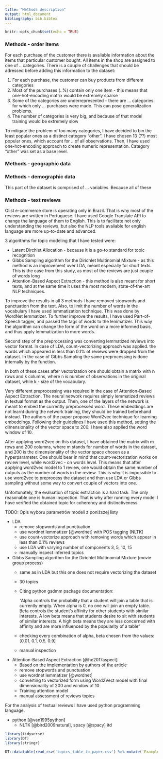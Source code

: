 ---
title: "Methods description"
output: html_document
bibliography: bib.bibtex
---

```{r setup, include=FALSE}
knitr::opts_chunk$set(echo = TRUE)
```

### Methods - order items

For each purchase of the customer there is avaliable information about the items that particular customer bought. All items in the shop are assigned to one of .. categories. There is a couple of challenges that should be adressed before adding this information to the dataset:

1. For each purchase, the customer can buy products from different categories
2. Most of the purchases (..%) contain only one item - this means that one-hot-encoding matrix would be extremely sparse
3. Some of the categories are underrepresented - there are ... categories for which only ... purchases were made. This can pose generalization problems.
4. The number of categories is very big, and because of that model training would be extremely slow

To mitigate the problem of too many categories, I have decided to bin the least popular ones as a distinct category "other". I have chosen 13 (??) most popular ones, which account for .. of all observations. Then, I have used one-hot-encoding approach to create numeric representation. Category "other" was set as a base level. 

### Methods - geographic data

### Methods - demographic data

This part of the dataset is comprised of ... variables. Because all of these 

### Methods - text reviews

Olist e-commerce store is operating only in Brazil. That is why most of the reviews are written in Portuguese. I have used Google Translate API to change the language of them to English. This is to facilitate not only understanding the reviews, but also the NLP tools avaliable for english language are more up-to-date and advanced.

3 algorithms for topic modeling that I have tested were:

- Latent Dirchlet Allocation - because it is a go-to standard for topic recognition
- Gibbs Sampling algorithm for the Dirichlet Multinomial Mixture - as this method is an improvement over LDA, meant especially for short texts. This is the case from this study, as most of the reviews are just couple of words long
- Attention-Based Aspect Extraction - this method is also meant for short texts, and at the same time it uses the most modern, state-of-the-art NLP techniques.

To improve the results in all 3 methods I have removed stopwords and punctuation from the text. Also, to limit the number of words in the vocabulary I have used lemmatization technique. This was done by WordNet lemmatizer. To further improve the results, I have used Part-of-Speech tagger, and passed the tags of words to the lemmatizer. This way the algorithm can change the form of the word on a more informed basis, and thus apply lemmatization to more words. 

Second step of the preprocessing was converting lemmatized reviews into vector format. In case of LDA, count-vectorizing approach was applied. the words which appeared in less than 0.1% of reviews were dropped from the dataset. In the case of Gibbs Sampling the same preprocessing is done internally by the function. 

In both of these cases after vectorization one should obtain a matrix with n rows and k columns, where n is number of observations in the original dataset, while k - size of the vocabulary. 

Very different preprocessing was required in the case of Attention-Based Aspect Extraction. The neural network requires simply lemmatized reviews in textual format as the output. Then, one of the layers of the network is meant to embed the currently preprocessed word. These embeddings are not learnt during the network training, they should be trained beforehand instead. The authors of the paper propose Word2vec technique for learning embeddings. Following their guidelines I have used this method, setting the dimensionality of the vector space to 200. I have also applied the word window of 10. 

After applying word2vec on this dataset, I have obtained the matrix with m rows and 200 columns, where m stands for number of words in the dataset, and 200 is the dimensionality of the vector space chosen as a hyperparameter. 
One should bear in mind that count-vectorization works on review level, while word2vec - on words level. This means that after applying word2vec model to 1 review, one would obtain the same number of outputs as the number of words in the review. This is why it is impossible to use word2vec to preprocess the dataset and then use LDA or Gibbs sampling without some way to convert couple of vectors into one. 

Unfortunately, the evaluation of topic extraction is a hard task. The only reasonable one is human inspection. That is why after running every model I have verified the obtained topic for coherency and distinctiveness.

TODO: Opis wyboru parametrów modeli z poniższej listy

- LDA
  - remove stopwords and punctuation
  - use wordnet lemmatizer [@wordnet] with POS tagging (NLTK)
  - use count-vectorize approach with removing words which appear in less than 0.1% reviews
  - use LDA with varying number of components 3, 5, 10, 15
  - manually inspect inferred topics
  
- Gibbs Sampling algorithm for the Dirichlet Multinomial Mixture (movie group process)
  - same as in LDA but this one does not require vectorizing the dataset
  - 30 topics
  - Citing python gsdmm package documentation:
  
    "Alpha controls the probability that a student will join a table that is currently empty.
    When alpha is 0, no one will join an empty table.
    Beta controls the student's affinity for other students with similar interests. A low beta means
    that students desire to sit with students of similar interests. A high beta means they are less
    concerned with affinity and are more influenced by the popularity of a table"
  - checking every combination of alpha, beta chosen from the values: [0.01, 0.1, 0.5, 0.9]
  - manual inspection
  
- Attention-Based Aspect Extraction [@he2017aspect]
  - Based on the implementation by authors of the article 
  - remove stopwords and punctuation
  - use wordnet lemmatizer [@wordnet]
  - converting to vectorized form using Word2Vect model with final dimensionality of 200 and window of 10
  - Training attention model
  - manual assessment of reviews topics
  
For the analysis of textual reviews I have used python programming language. 

- python [@van1995python]
  - NLTK [@bird2009natural], spacy [@spacy] itd
  
  
  
```{r}
library(tidyverse)
library(DT)
library(stringr)

DT::datatable(read_csv('topics_table_to_paper.csv') %>% mutate(`Example reviews` = str_replace(`Example reviews`, '\\n', '||||')))

```

